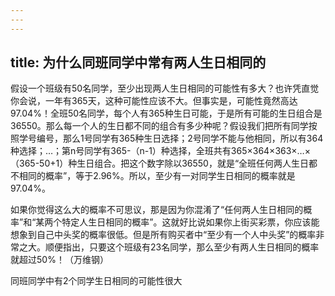```yaml
---
---
---
```

title: 为什么同班同学中常有两人生日相同的
---






假设一个班级有50名同学，至少出现两人生日相同的可能性有多大？也许凭直觉你会说，一年有365天，这种可能性应该不大。但事实是，可能性竟然高达97.04%！全班50名同学，每个人有365种生日可能，于是所有可能的生日组合是36550。那么每一个人的生日都不同的组合有多少种呢？假设我们把所有同学按照学号编号，那么1号同学有365种生日选择；2号同学不能与他相同，所以有364种选择；…；第n号同学有365-（n-1）种选择，全班共有365×364×363×…×（365-50+1）种生日组合。把这个数字除以36550，就是“全班任何两人生日都不相同的概率”，等于2.96%。所以，至少有一对同学生日相同的概率就是97.04%。

如果你觉得这么大的概率不可思议，那是因为你混淆了“任何两人生日相同的概率”和“某两个特定人生日相同的概率”。这就好比说如果你上街买彩票，你应该能想象到自己中头奖的概率很低。但是所有购买者中“至少有一个人中头奖”的概率非常之大。顺便指出，只要这个班级有23名同学，那么至少有两人生日相同的概率就超过50%！（万维钢）

同班同学中有2个同学生日相同的可能性很大